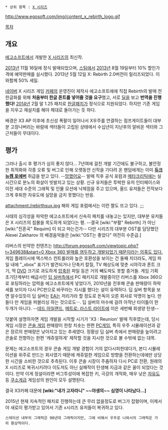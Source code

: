  * 상위 항목 : [[X 시리즈]]

http://www.egosoft.com/img/content_x_rebirth_logo.gif

[[목차]]
== 개요 ==
[[에고소프트]]에서 개발한 [[X 시리즈]]의 최신작. 

[[2013년]] 11월 16일에 정식 발매되었으며, [[스팀]]에서 [[2013년]] 8월 19일부터 10% 할인가격에 예약판매를 실시했다. 2013년 5월 12일 X: Rebirth 2.0버전이 릴리즈되었다. 이와함께 50% 세일.

{{{#!html
<object width="560" height="315"><param name="movie" value="//www.youtube.com/v/eNs1rdSkUi8?version=3&amp;hl=ko_KR"></param><param name="allowFullScreen" value="true"></param><param name="allowscriptaccess" value="always"></param><embed src="//www.youtube.com/v/eNs1rdSkUi8?version=3&amp;hl=ko_KR" type="application/x-shockwave-flash" width="560" height="315" allowscriptaccess="always" allowfullscreen="true"></embed></object>}}}

[[네이버]] X 시리즈 게임 [[카페]]의 운영진이 제작사 에고소프트에에 직접 Rebirth의 발매 전 한글화를 위해 '''처음부터 한글 폰트를 넣어줄 것을 요구'''했고, 서로 [[딜]]을 보고 '''번역을 진행했다!''' [[2014년]] 2월 말 1.25 패치로 [[한글패치]]가 정식으로 지원되었다. 하지만 기존 게임을 지우고 재설치를 해야 제대로 돌아가는 듯 하다.

배경은 X3 AP 이후에 초신성 폭팔이 일어나서 X우주를 연결하는 점프게이트들이 대부분 고장나버리는 바람에 섹터들이 고립된 상태에서 수십년이 지난후의 알비온 섹터와 그근처들이 무대이다. 
== 평가 ==
그러나 출시 후 평가가 심히 좋지 않다... 7년여에 걸친 개발 기간에도 불구하고, 불안정한 최적화와 각종 오류 및 버그로 인해 오랫동안 신작을 기다려 온 팬덤에게는 이미 '''[[듀크 뉴켐 포에버]]''' 취급을 받고 있다. --[[망했어요]]-- 발매 직후 공식 포럼과 [[메타크리틱]]에는 실시간으로 분노의 화살이 빗발치고 있는 상황. 신규 유저들은 투박한 유저 인터페이스와 이전 세대 수준의 그래픽 및 인물 모션에 낙제점을 주고 있으며, 올드 유저들은 전작보다 크게 후퇴한 자유도에 실망을 금치 못했다는 반응. 

attachment:/rebirthsux.jpg
해외 게임 포럼에서는 이런 짤도 뜨고 있다. ;;;

사태의 심각성을 파악한 에고소프트에서 신속히 패치를 내놓고는 있지만, 대부분 유저들은 X 시리즈의 침몰을 목도하게 되었다는 평. --결국 [wiki:"부활" Rebirth] 가 아닌 [wiki:"진혼곡" Requim] 이 되고 마는건가-- 다만 시리즈의 대부분 OST를 담당했던 Alexei Zakharov 의 배경음악들은 [wiki:"OST는 좋았다" 여전히 수준급.]

리버스의 빈약한 컨텐츠는 [[http://forum.egosoft.com/viewtopic.php?t=349638&start=0 Xbox 360 발매를 염두하고 개발되었기 때문이라는 의혹도 있다.]] 게임 플레이시에 엑스박스 컨트롤러와 높은 호환성을 보이는 건 둘째 치더라도, 게임 파일 내에 "_xbox" 표기가 발견되거나 단축키 칼질, TV 해상도에 맞춘 시야각과 폰트 크기, 딱 [[DVD]] 크기로 과도하게 [[압축]]된 파일 등은 거의 빼도박도 못할 증거들. 게임 기획 초기단계부터 배급사인 [[딥 실버]]측에서 PC 패키지로 개발중이던 리버스를 Xbox 360으로 포팅하라는 압력을 에고소프트에게 넣었다가, 2010년을 전후해 콘솔 판매량이 하락세를 보이자 다시 PC판으로 바꾸라는 지시를 했다는 설이 유력하다. 딥 실버 항목을 보면 알수있듯이 딥 실버는 [[EA]]는 저리가라 할 정도로 돈독이 오른 회사로 악명이 높다. 만들다 만 게임을 퍼블리싱 하는 것으로도···. 딥 실버의 마수에 걸려 아작난 타이틀이 한 두개가 아니다. --[[데드 아일랜드]], [[메트로: 라스트 라이트]]에 이은 세번째 희생양 탄생--

덧붙여 설명하자면 게임 개발을 시작할 시기가 'X3 : Reunion' 발매 직후였는데, 당시 게임 시장은 [[콘솔 게임]] 판매량이 한창 치솟는 한편 [[PC]]게임, 특히 우주 시뮬레이션과 같은 장르의 판매량은 낮아지고 있는 추세였다. 정황상 딥 실버 측에서 판매량을 높이려고 콘솔로 전향하는 한편 '캐쥬얼하게' 제작할 것을 지시한 것으로 볼 수밖에 없는 대목. 

문제는 에고소프트의 경우 콘솔 게임 개발 경험이 거의 없다시피한데다가, 본디 시뮬레이션을 위주로 만드는 회사였기 때문에 캐쥬얼한 게임으로 방향을 전환하는데에만 상당한 시간을 소비한 것으로 추측된다. 이후 콘솔 시장이 주춤하자 다시 PC로 전환, 원래의 X 시리즈로 복귀시키려다 이도저도 아닌 실패작이 탄생해 지금과 같은 꼴이 되었다는 것이다. 만약 이게 정설이라면 버그투성이에 복잡한 키, 극강의 개적화, 매우 낮은 [[자유도]] 등 [[쿠소게]]급 게임성의 원인이 모두 설명된다. 

결국 X3카페 대문에 '''[wiki:"내가 고자라니" ~~야생의~~ 심영이 나타났다...]''' 

2015년 현재 지속적인 패치로 진행하는데 큰 무리 없을정도로 버그가 잡혔이며, 이제서야 새로이 평가받고 있어서 기존 x시리즈 유저들이 복귀하고 있다.

 스테이션 내부의 그래픽은 90년대 그래픽이지만, 그에 비해서 우주로 나와서의 그래픽은 가히 환상적이다.

